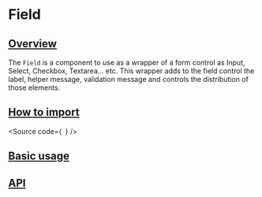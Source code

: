 

<Meta of={Stories} />

# Field

## [Overview](#overview)

The `Field` is a component to use as a wrapper of a form control as Input, Select, Checkbox, Textarea... etc.
This wrapper adds to the field control the label, helper message, validation message and controls the distribution
of those elements.

## [How to import](#how-to-import)

<Source
  code={`
`}
/>

## [Basic usage](#basic-usage)

<Canvas of={Stories.Base} />

## [API](#api)

<ArgTypes of={Stories} />
